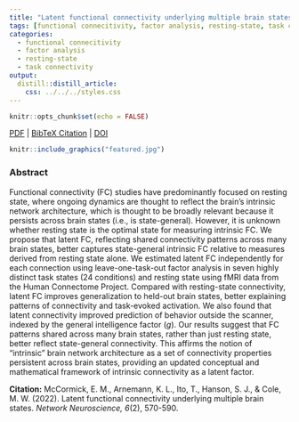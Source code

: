 ```yaml
---
title: "Latent functional connectivity underlying multiple brain states."
tags: [functional connecitivity, factor analysis, resting-state, task connectivity]
categories:
  - functional connecitivity
  - factor analysis
  - resting-state
  - task connectivity
output:
  distill::distill_article:
    css: ../../../styles.css
---
```


```r
knitr::opts_chunk$set(echo = FALSE)
```

[<i class="fas fa-file-download"></i> PDF](28.McCormick-Arnemann-Ito-Hanson-Cole-2022-NETNEURO.pdf) | [<i class="fas fa-quote-left"></i><i class="fas fa-quote-right"></i> BibTeX Citation](cite.bib) | [<i class="fas fa-link"></i> DOI](https://doi.org/10.1162/netn_a_00234)

<!-- | [<i class="ai ai-open-materials"></i> Code](https://osf.io/k9rfs/) | [<i class="ai ai-open-data"></i> Dataset](https://osf.io/k9rfs/) -->

```r
knitr::include_graphics("featured.jpg")
```

### Abstract
Functional connectivity (FC) studies have predominantly focused on resting state, where ongoing dynamics are thought to reflect the brain’s intrinsic network architecture, which is thought to be broadly relevant because it persists across brain states (i.e., is state-general). However, it is unknown whether resting state is the optimal state for measuring intrinsic FC. We propose that latent FC, reflecting shared connectivity patterns across many brain states, better captures state-general intrinsic FC relative to measures derived from resting state alone. We estimated latent FC independently for each connection using leave-one-task-out factor analysis in seven highly distinct task states (24 conditions) and resting state using fMRI data from the Human Connectome Project. Compared with resting-state connectivity, latent FC improves generalization to held-out brain states, better explaining patterns of connectivity and task-evoked activation. We also found that latent connectivity improved prediction of behavior outside the scanner, indexed by the general intelligence factor (*g*). Our results suggest that FC patterns shared across many brain states, rather than just resting state, better reflect state-general connectivity. This affirms the notion of “intrinsic” brain network architecture as a set of connectivity properties persistent across brain states, providing an updated conceptual and mathematical framework of intrinsic connectivity as a latent factor.

**Citation:** McCormick, E. M., Arnemann, K. L., Ito, T., Hanson, S. J., & Cole, M. W. (2022). Latent functional connectivity underlying multiple brain states. *Network Neuroscience, 6*(2), 570-590.